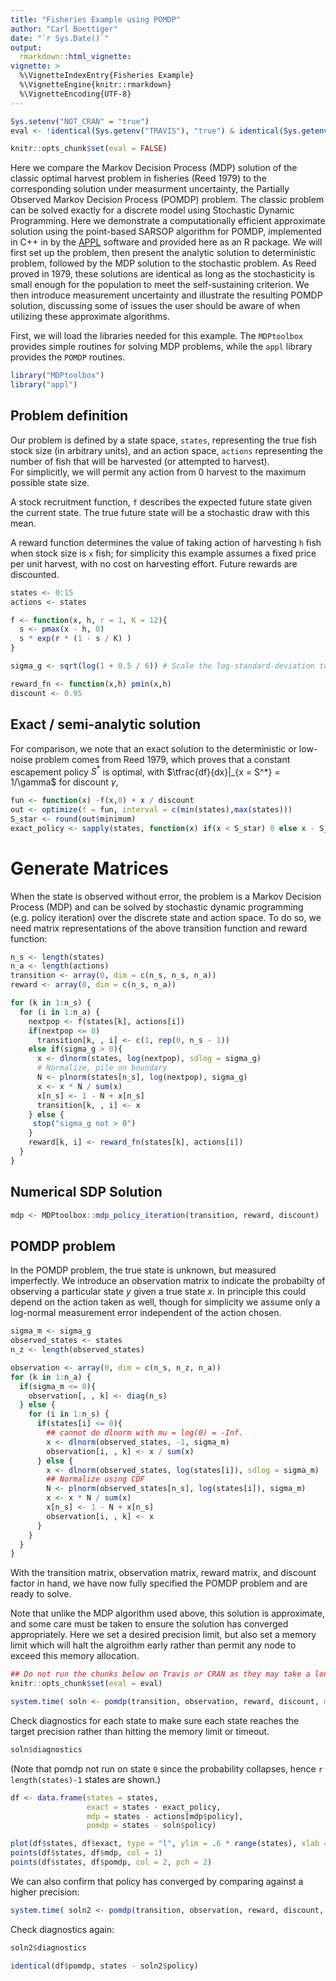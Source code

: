 ```yaml
---
title: "Fisheries Example using POMDP"
author: "Carl Boettiger"
date: "`r Sys.Date()`"
output: 
  rmarkdown::html_vignette:
vignette: >
  %\VignetteIndexEntry{Fisheries Example}
  %\VignetteEngine{knitr::rmarkdown}
  %\VignetteEncoding{UTF-8}
---
```


```r
Sys.setenv("NOT_CRAN" = "true")
eval <- !identical(Sys.getenv("TRAVIS"), "true") & identical(Sys.getenv("NOT_CRAN"), "true")

knitr::opts_chunk$set(eval = FALSE)

```


Here we compare the Markov Decision Process (MDP) solution of the classic optimal harvest problem in fisheries (Reed 1979) to the corresponding solution under measurment uncertainty, the Partially Observed Markov Decision Process (POMDP) problem.  The classic problem can be solved exactly for a discrete model using Stochastic Dynamic Programming.  Here we demonstrate a computationally efficient approximate solution using the point-based SARSOP algorithm for POMDP, implemented in C++ in by the [APPL]() software and provided here as an R package.  We will first set up the problem, then present the analytic solution to deterministic problem, followed by the MDP solution to the stochastic problem.  As Reed proved in 1979, these solutions are identical as long as the stochasticity is small enough for the population to meet the self-sustaining criterion.  We then introduce measurement uncertainty and illustrate the resulting POMDP solution, discussing some of issues the user should be aware of when utilizing these approximate algorithms. 


First, we will load the libraries needed for this example.  The `MDPtoolbox` provides simple routines for solving MDP problems, while the `appl` library provides the `POMDP` routines.  

```r
library("MDPtoolbox")
library("appl")
```


## Problem definition

Our problem is defined by a state space, `states`, representing the true fish stock size (in arbitrary units), 
and an action space, `actions` representing the number of fish that will be harvested (or attempted to harvest).  
For simplicitly, we will permit any action from 0 harvest to the maximum possible state size.  

A stock recruitment function, `f` describes the expected future state given the current state.  The true future
state will be a stochastic draw with this mean.

A reward function determines the value of taking action of harvesting `h` fish when stock size is `x` fish;
for simplicity this example assumes a fixed price per unit harvest, with no cost on harvesting effort. 
Future rewards are discounted.

```r
states <- 0:15
actions <- states

f <- function(x, h, r = 1, K = 12){
  s <- pmax(x - h, 0)
  s * exp(r * (1 - s / K) )
}

sigma_g <- sqrt(log(1 + 0.5 / 6)) # Scale the log-standard-deviation to result in similar variance to a uniform distribution of width 0.5

reward_fn <- function(x,h) pmin(x,h)
discount <- 0.95
```

## Exact / semi-analytic solution

For comparison, we note that an exact solution to the deterministic or low-noise problem comes from Reed 1979, which proves that a constant escapement
policy $S^*$ is optimal, with $\tfrac{df}{dx}|_{x = S^*} = 1/\gamma$ for discount $\gamma$,

```r
fun <- function(x) -f(x,0) + x / discount
out <- optimize(f = fun, interval = c(min(states),max(states)))
S_star <- round(out$minimum)
exact_policy <- sapply(states, function(x) if(x < S_star) 0 else x - S_star)
```

# Generate Matrices

When the state is observed without error, the problem is a Markov Decision Process (MDP) and can be solved by 
stochastic dynamic programming (e.g. policy iteration) over the discrete state and action space. To do so, we need
matrix representations of the above transition function and reward function:

```r
n_s <- length(states)
n_a <- length(actions)
transition <- array(0, dim = c(n_s, n_s, n_a))
reward <- array(0, dim = c(n_s, n_a))

for (k in 1:n_s) {
  for (i in 1:n_a) {
    nextpop <- f(states[k], actions[i])
    if(nextpop <= 0)
      transition[k, , i] <- c(1, rep(0, n_s - 1))
    else if(sigma_g > 0){
      x <- dlnorm(states, log(nextpop), sdlog = sigma_g) 
      # Normalize, pile on boundary
      N <- plnorm(states[n_s], log(nextpop), sigma_g)
      x <- x * N / sum(x)
      x[n_s] <- 1 - N + x[n_s]
      transition[k, , i] <- x
    } else {
     stop("sigma_g not > 0")
    }
    reward[k, i] <- reward_fn(states[k], actions[i])
  }
}
```

## Numerical SDP Solution

```r
mdp <- MDPtoolbox::mdp_policy_iteration(transition, reward, discount)
```


## POMDP problem

In the POMDP problem, the true state is unknown, but measured imperfectly.  We introduce
an observation matrix to indicate the probabilty of observing a particular state $y$ given
a true state $x$. In principle this could depend on the action taken as well, though for 
simplicity we assume only a log-normal measurement error independent of the action chosen.

```r
sigma_m <- sigma_g
observed_states <- states
n_z <- length(observed_states)

observation <- array(0, dim = c(n_s, n_z, n_a))
for (k in 1:n_a) {
  if(sigma_m <= 0){
    observation[, , k] <- diag(n_s)
  } else {
    for (i in 1:n_s) {
      if(states[i] <= 0){ 
        ## cannot do dlnorm with mu = log(0) = -Inf. 
        x <- dlnorm(observed_states, -1, sigma_m)
        observation[i, , k] <- x / sum(x)
      } else {
        x <- dlnorm(observed_states, log(states[i]), sdlog = sigma_m)
        ## Normalize using CDF
        N <- plnorm(observed_states[n_s], log(states[i]), sigma_m)  
        x <- x * N / sum(x) 
        x[n_s] <- 1 - N + x[n_s]
        observation[i, , k] <- x
      }
    }
  }
}
```


With the transition matrix, observation matrix, reward matrix, and discount factor in hand, we have now fully specified the POMDP problem and are ready to solve.

Note that unlike the MDP algorithm used above, this solution is approximate, and some care must be taken to ensure the solution has converged appropriately.  Here
we set a desired precision limit, but also set a memory limit which will halt the algroithm early rather than permit any node to exceed this memory allocation.

```r
## Do not run the chunks below on Travis or CRAN as they may take a long time
knitr::opts_chunk$set(eval = eval)
```


```r
system.time( soln <- pomdp(transition, observation, reward, discount, mc.cores = 2, precision = 5, memory = 2000, timeout = 1000) )
```

Check diagnostics for each state to make sure each state reaches the target precision rather than hitting the memory limit or timeout. 

```r
soln$diagnostics
```

(Note that pomdp not run on state `0` since the probability collapses, hence `r length(states)-1` states are shown.)


```r
df <- data.frame(states = states,
                 exact = states - exact_policy,
                 mdp = states - actions[mdp$policy],
                 pomdp = states - soln$policy)

plot(df$states, df$exact, type = "l", ylim = .6 * range(states), xlab = "state", ylab= "escapement" )
points(df$states, df$mdp, col = 1)
points(df$states, df$pomdp, col = 2, pch = 2)
```


We can also confirm that policy has converged by comparing against a higher precision:


```r
system.time( soln2 <- pomdp(transition, observation, reward, discount, mc.cores = 2, precision = 3, memory = 2000, timeout = 1000) )
```

Check diagnostics again: 

```r
soln2$diagnostics
```


```r
identical(df$pomdp, states - soln2$policy)
```
